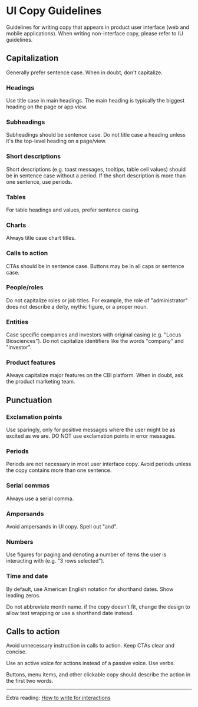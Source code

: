 
<Meta title="UI Guidelines/UI Copy" />

# UI Copy Guidelines
Guidelines for writing copy that appears in product user interface (web and mobile applications).
When writing non-interface copy, please refer to IU guidelines.

## Capitalization

Generally prefer sentence case. When in doubt, don't capitalize.

### Headings
Use title case in main headings. The main heading is typically the biggest heading on the page or app view.

<CopyExample
  valid="Market Size Estimates and Related Markets"
  invalid="Market size estimates and related markets"
/>

### Subheadings
Subheadings should be sentence case. Do not title case a heading unless it's the top-level heading on a page/view.

<CopyExample
  invalid="Top Investors Related to Your Search"
  valid="Top investors related to your search"
/>

### Short descriptions
Short descriptions (e.g. toast messages, tooltips, table cell values) should be in sentence case without a period. If the short description is more than one sentence, use periods.

<CopyExample
  valid="An error occurred loading your Stories"
  invalid="An Error Occurred Loading Your Stories"
/>

### Tables
For table headings and values, prefer sentence casing.

<CopyExample
  valid="Last updated"
  invalid="Last Updated"
/>

### Charts
Always title case chart titles.

<CopyExample
  valid="Mentions in Earnings Calls"
  invalid=" Mentions in earnings calls"
/>

### Calls to action
CTAs should be in sentence case. Buttons may be in all caps or sentence case.

<CopyExample
  valid="Reload page"
  invalid="Reload Page"
/>

### People/roles
Do not capitalize roles or job titles. For example, the role of "administrator" does not describe a deity, mythic figure, or a proper noun.

<CopyExample
  valid="Contact your team administrator"
  invalid="Contact your team Administrator"
/>

### Entities
Case specific companies and investors with original casing (e.g. "Locus Biosciences"). Do not capitalize identifiers like the words "company" and "investor".

<CopyExample
  valid="Showing 1-25 of 210 companies"
  invalid="Showing 1-25 of 210 Companies"
/>

### Product features
Always capitalize major features on the CBI platform. When in doubt, ask the product marketing team.

<CopyExample
  valid="Your Stories"
  invalid="Your stories"
/>

## Punctuation

### Exclamation points
Use sparingly, only for positive messages where the user might be as excited as we are. DO NOT use exclamation points in error messages.

<CopyExample
  valid="An error occurred loading your Stories"
  invalid="An error occurred loading your Stories!"
/>

### Periods
Periods are not necessary in most user interface copy. Avoid periods unless the copy contains more than one sentence.

<CopyExample
  valid="Monitor and track updates to companies in your portfolio"
  invalid="Monitor and track updates to companies in your portfolio."
/>

### Serial commas
Always use a serial comma.

<CopyExample
  invalid="Pål, Paul and Kristin"
  valid="Pål, Paul, and Kristin"
/>

### Ampersands
Avoid ampersands in UI copy. Spell out "and".

<CopyExample
  invalid="Clone & view Collection"
  valid="Clone and view Collection"
/>

### Numbers
Use figures for paging and denoting a number of items the user is interacting with (e.g. "3 rows selected").

<CopyExample
  valid="Showing 20 results"
  invalid="Showing twenty results"
/>

### Time and date
By default, use American English notation for shorthand dates. Show leading zeros.

<CopyExample
  valid="MM/DD/YYYY"
/>

Do not abbreviate month name. if the copy doesn't fit, change the design to allow text wrapping or use a shorthand date instead.

<CopyExample
  invalid="Aug 22, 2019"
  valid="August 22, 2019"
/>

## Calls to action
Avoid unnecessary instruction in calls to action. Keep CTAs clear and concise.

<CopyExample
  invalid="Click to create Collection"
  valid="Create Collection"
/>

Use an active voice for actions instead of a passive voice. Use verbs.

<CopyExample
  invalid="New page"
  valid="Add page"
/>

Buttons, menu items, and other clickable copy should describe the action in the first two words.

<CopyExample
  invalid="Yes, delete column"
  valid="Delete column"
/>

---

<Info type="info">
  <p>Extra reading: <a href="https://uxdesign.cc/how-to-write-for-interactions-3ff03080fb18">How to write for interactions</a></p>
</Info>

